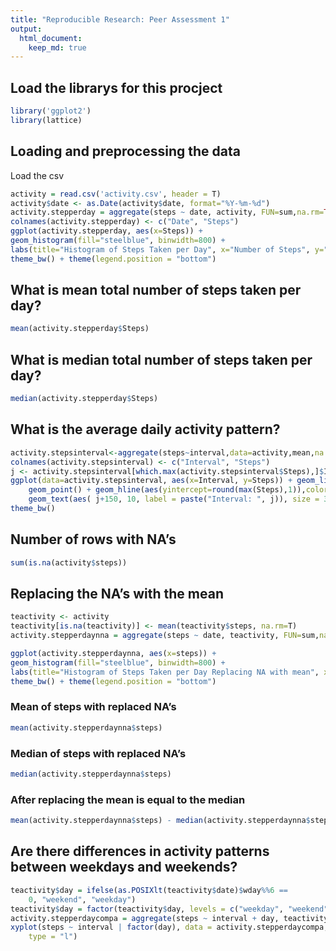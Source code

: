 ```yaml
---
title: "Reproducible Research: Peer Assessment 1"
output: 
  html_document:
    keep_md: true
---
```

## Load the librarys for this procject
```r
library('ggplot2')
library(lattice)

```
## Loading and preprocessing the data
Load the csv
```r
activity = read.csv('activity.csv', header = T)
activity$date <- as.Date(activity$date, format="%Y-%m-%d")
activity.stepperday = aggregate(steps ~ date, activity, FUN=sum,na.rm=TRUE)
colnames(activity.stepperday) <- c("Date", "Steps")
ggplot(activity.stepperday, aes(x=Steps)) + 
geom_histogram(fill="steelblue", binwidth=800) + 
labs(title="Histogram of Steps Taken per Day", x="Number of Steps", y="Count") + 
theme_bw() + theme(legend.position = "bottom")    
```

## What is mean total number of steps taken per day?
```r
mean(activity.stepperday$Steps)
```

## What is median total number of steps taken per day?
```r
median(activity.stepperday$Steps)
```

## What is the average daily activity pattern?
```r
activity.stepsinterval<-aggregate(steps~interval,data=activity,mean,na.rm=TRUE)
colnames(activity.stepsinterval) <- c("Interval", "Steps")
j <- activity.stepsinterval[which.max(activity.stepsinterval$Steps),]$Interval
ggplot(data=activity.stepsinterval, aes(x=Interval, y=Steps)) + geom_line() +
    geom_point() + geom_hline(aes(yintercept=round(max(Steps),1)),color="steelblue") + geom_text(aes( 300, max(Steps), label = paste("Maximum number of steps: ", round(max(Steps),1)), vjust = -1), size = 3,color="steelblue") + geom_vline(xintercept=j,color="green") + 
    geom_text(aes( j+150, 10, label = paste("Interval: ", j)), size = 3,color="green")+ 
theme_bw()    
```

## Number of rows with NA's
```r
sum(is.na(activity$steps))

```

## Replacing the NA's with the mean 
```r
teactivity <- activity
teactivity[is.na(teactivity)] <- mean(teactivity$steps, na.rm=T)
activity.stepperdaynna = aggregate(steps ~ date, teactivity, FUN=sum,na.rm=TRUE)

ggplot(activity.stepperdaynna, aes(x=steps)) + 
geom_histogram(fill="steelblue", binwidth=800) + 
labs(title="Histogram of Steps Taken per Day Replacing NA with mean", x="Number of Steps", y="Count") + 
theme_bw() + theme(legend.position = "bottom")    
```

### Mean of steps with replaced NA's
```r
mean(activity.stepperdaynna$steps)
```

### Median of steps with replaced NA's
```r
median(activity.stepperdaynna$steps)
```

### After replacing the mean is equal to the median
```r
mean(activity.stepperdaynna$steps) - median(activity.stepperdaynna$steps)
```

## Are there differences in activity patterns between weekdays and weekends?
```r
teactivity$day = ifelse(as.POSIXlt(teactivity$date)$wday%%6 == 
    0, "weekend", "weekday")
teactivity$day = factor(teactivity$day, levels = c("weekday", "weekend"))
activity.stepperdaycompa = aggregate(steps ~ interval + day, teactivity, mean)
xyplot(steps ~ interval | factor(day), data = activity.stepperdaycompa, aspect = 1/2, 
    type = "l")
```

